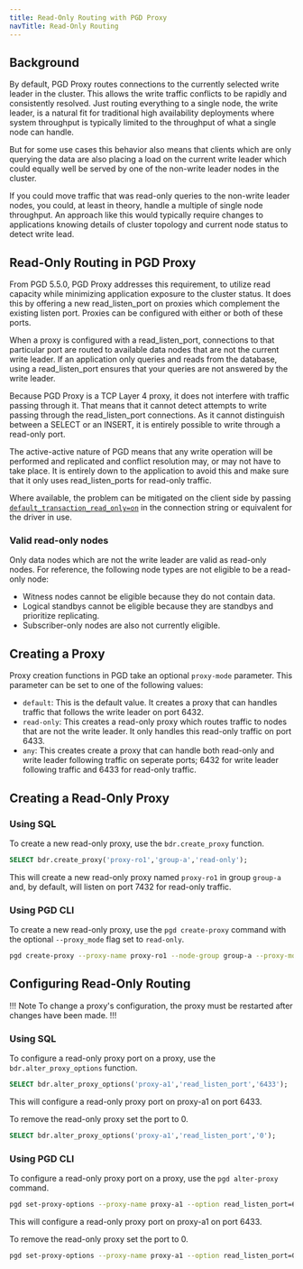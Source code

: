 ```yaml
---
title: Read-Only Routing with PGD Proxy
navTitle: Read-Only Routing
---
```


## Background

By default, PGD Proxy routes connections to the currently selected write leader in the cluster. This allows the write traffic conflicts to be rapidly and consistently resolved. Just routing everything to a single node, the write leader, is a natural fit for traditional high availability deployments where system throughput is typically limited to the throughput of what a single node can handle.

But for some use cases this behavior also means that clients which are only querying the data are also placing a load on the current write leader which could equally well be served by one of the non-write leader nodes in the cluster. 

If you could move traffic that was read-only queries to the non-write leader nodes, you could, at least in theory, handle a multiple of single node throughput. An approach like this would typically require changes to applications knowing details of cluster topology and current node status to detect write lead. 

## Read-Only Routing in PGD Proxy

From PGD 5.5.0, PGD Proxy addresses this requirement, to utilize read capacity while minimizing application exposure to the cluster status. It does this by offering a new read_listen_port on proxies which complement the existing listen port. Proxies can be configured with either or both of these ports.

When a proxy is configured with a read_listen_port, connections to that particular port are routed to available data nodes that are not the current write leader. If an application only queries and reads from the database, using a read_listen_port ensures that your queries are not answered by the write leader.

Because PGD Proxy is a TCP Layer 4 proxy, it does not interfere with traffic passing through it. That means that it cannot detect attempts to write passing through the read_listen_port connections. As it cannot distinguish between a SELECT or an INSERT, it is entirely possible to write through a read-only port. 

The active-active nature of PGD means that any write operation will be performed and replicated and conflict resolution may, or may not have to take place. It is entirely down to the application to avoid this and make sure that it only uses read_listen_ports for read-only traffic.

Where available, the problem can be mitigated on the client side by passing [`default_transaction_read_only=on`](https://www.postgresql.org/docs/current/runtime-config-client.html#GUC-DEFAULT-TRANSACTION-READ-ONLY) in the connection string or equivalent for the driver in use.

### Valid read-only nodes

Only data nodes which are not the write leader are valid as read-only nodes. For reference, the following node types are not eligible to be a read-only node:

* Witness nodes cannot be eligible because they do not contain data. 
* Logical standbys cannot be eligible because they are standbys and prioritize replicating. 
* Subscriber-only nodes are also not currently eligible.

## Creating a Proxy

Proxy creation functions in PGD take an optional `proxy-mode` parameter. This parameter can be set to one of the following values:
* `default`: This is the default value. It creates a proxy that can handles traffic that follows the write leader on port 6432.
* `read-only`: This creates a read-only proxy which routes traffic to nodes that are not the write leader. It only handles this read-only traffic on port 6433.
* `any`: This creates create a proxy that can handle both read-only and write leader following traffic on seperate ports; 6432 for write leader following traffic and 6433 for read-only traffic.

## Creating a Read-Only Proxy

### Using SQL

To create a new read-only proxy, use the `bdr.create_proxy` function.

```sql
SELECT bdr.create_proxy('proxy-ro1','group-a','read-only');
```

This will create a new read-only proxy named `proxy-ro1` in group `group-a` and, by default, will listen on port 7432 for read-only traffic.

### Using PGD CLI

To create a new read-only proxy, use the `pgd create-proxy` command with the optional `--proxy_mode` flag set to `read-only`.

```sh
pgd create-proxy --proxy-name proxy-ro1 --node-group group-a --proxy-mode read-only
```

## Configuring Read-Only Routing

!!! Note
To change a proxy's configuration, the proxy must be restarted after changes have been made.
!!!

### Using SQL

To configure a read-only proxy port on a proxy, use the `bdr.alter_proxy_options` function.

```sql
SELECT bdr.alter_proxy_options('proxy-a1','read_listen_port','6433');
```

This will configure a read-only proxy port on proxy-a1 on port 6433.

To remove the read-only proxy set the port to 0.

```sql
SELECT bdr.alter_proxy_options('proxy-a1','read_listen_port','0');
```

### Using PGD CLI

To configure a read-only proxy port on a proxy, use the `pgd alter-proxy` command.

```sh
pgd set-proxy-options --proxy-name proxy-a1 --option read_listen_port=6433
```

This will configure a read-only proxy port on proxy-a1 on port 6433.

To remove the read-only proxy set the port to 0.

```sh
pgd set-proxy-options --proxy-name proxy-a1 --option read_listen_port=0
```


 

